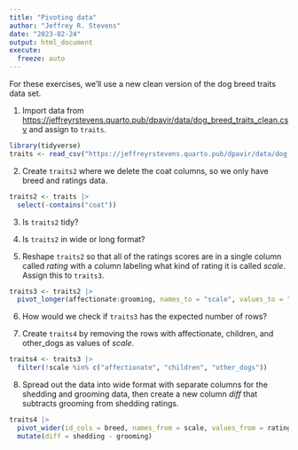 ```yaml
---
title: "Pivoting data"
author: "Jeffrey R. Stevens"
date: "2023-02-24"
output: html_document
execute:
  freeze: auto
---
```


For these exercises, we'll use a new clean version of the dog breed traits data set. 

1. Import data from <https://jeffreyrstevens.quarto.pub/dpavir/data/dog_breed_traits_clean.csv> and assign to `traits`.

```r
library(tidyverse)
traits <- read_csv("https://jeffreyrstevens.quarto.pub/dpavir/data/dog_breed_traits_clean.csv")
```

2. Create `traits2` where we delete the coat columns, so we only have breed and ratings data.

```r
traits2 <- traits |> 
  select(-contains("coat"))
```

3. Is `traits2` tidy?

4. Is `traits2` in wide or long format?

5. Reshape `traits2` so that all of the ratings scores are in a single column called _rating_ with a column labeling what kind of rating it is called _scale_. Assign this to `traits3`.

```r
traits3 <- traits2 |> 
  pivot_longer(affectionate:grooming, names_to = "scale", values_to = "rating")
```

6. How would we check if `traits3` has the expected number of rows?

7. Create `traits4` by removing the rows with affectionate, children, and other_dogs as values of _scale_.

```r
traits4 <- traits3 |> 
  filter(!scale %in% c("affectionate", "children", "other_dogs"))
```

8. Spread out the data into wide format with separate columns for the shedding and grooming data, then create a new column _diff_ that subtracts grooming from shedding ratings.

```r
traits4 |>
  pivot_wider(id_cols = breed, names_from = scale, values_from = rating) |> 
  mutate(diff = shedding - grooming)
```

